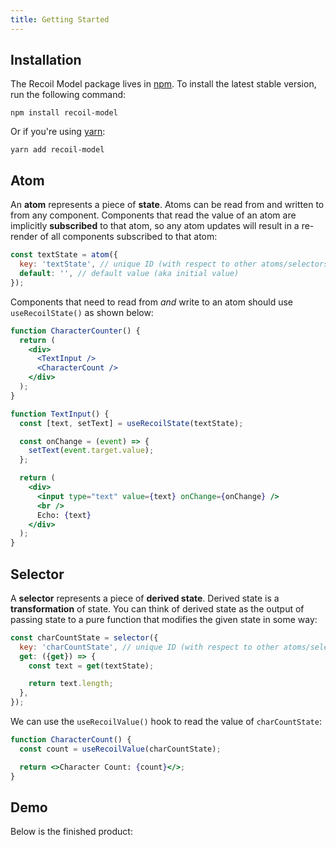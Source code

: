 ```yaml
---
title: Getting Started
---
```


## Installation

The Recoil Model package lives in <a href="https://www.npmjs.com/get-npm" target="_blank">npm</a>. To install the latest stable version, run the following command:

```shell
npm install recoil-model
```
Or if you're using <a href="https://classic.yarnpkg.com/en/docs/install/" target="_blank">yarn</a>:

```shell
yarn add recoil-model
```

## Atom

An **atom** represents a piece of **state**. Atoms can be read from and written to from any component. Components that read the value of an atom are implicitly **subscribed** to that atom, so any atom updates will result in a re-render of all components subscribed to that atom:

```javascript
const textState = atom({
  key: 'textState', // unique ID (with respect to other atoms/selectors)
  default: '', // default value (aka initial value)
});
```

Components that need to read from _and_ write to an atom should use `useRecoilState()` as shown below:

```jsx
function CharacterCounter() {
  return (
    <div>
      <TextInput />
      <CharacterCount />
    </div>
  );
}

function TextInput() {
  const [text, setText] = useRecoilState(textState);

  const onChange = (event) => {
    setText(event.target.value);
  };

  return (
    <div>
      <input type="text" value={text} onChange={onChange} />
      <br />
      Echo: {text}
    </div>
  );
}
```

## Selector

A **selector** represents a piece of **derived state**. Derived state is a **transformation** of state. You can think of derived state as the output of passing state to a pure function that modifies the given state in some way:

```jsx
const charCountState = selector({
  key: 'charCountState', // unique ID (with respect to other atoms/selectors)
  get: ({get}) => {
    const text = get(textState);

    return text.length;
  },
});
```

We can use the `useRecoilValue()` hook to read the value of `charCountState`:

```jsx
function CharacterCount() {
  const count = useRecoilValue(charCountState);

  return <>Character Count: {count}</>;
}
```

## Demo

Below is the finished product:


<GettingStarted />
